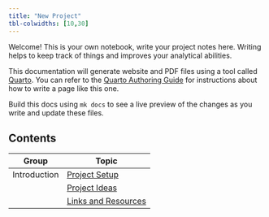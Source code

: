 ```yaml
---
title: "New Project"
tbl-colwidths: [10,30]
---
```

Welcome!
This is your own notebook, write your project notes here.
Writing helps to keep track of things and improves your analytical abilities.

This documentation will generate website and PDF files using a tool called [Quarto](https://quarto.org).
You can refer to the [Quarto Authoring Guide](https://quarto.org/docs/guide/) for instructions about how to write a page like this one.

Build this docs using `mk docs` to see a live preview of the changes as you write and update these files.

## Contents

| Group             | Topic               |
|-------------------|---------------------|
| Introduction | [Project Setup](/project/setup.html) |
|       | [Project Ideas](/project/ideas.html) |
|       | [Links and Resources](/project/resources.html) |


<!-- As you work on new tasks, create new files, write notes, and add to the table. -->
<!-- Make sure to save the file with a .qmd extension, but the link as .html -->
